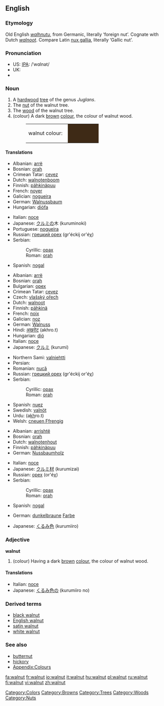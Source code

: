 {{wikipedia}}
==English==

===Etymology===
Old English ''[[walhnutu]]'', from Germanic, literally ‘foreign nut’.  Cognate with Dutch ''[[walnoot]]''.  Compare Latin [[nux gallia]], literally ‘Gallic nut’.

===Pronunciation===
*US: [[IPA]]: /ˈwɑlnət/
*UK: {{IPA|/ˈwɔ:lnʌt/}}
*{{audio|en-us-walnut.ogg|Audio (US)}}

===Noun===
{{en-noun}}

# A [[hardwood]] [[tree]] of the genus ''Juglans''.
# The [[nut]] of the walnut tree.
# The [[wood]] of the walnut tree.
# (colour) A dark [[brown]] [[colour]], the colour of walnut wood.
#:<table><tr><td>walnut colour: &nbsp;</td><td bgcolor="#3E2A16" width="80">&nbsp; </td></tr></table>

====Translations====
{{trans-top|tree}}
*Albanian: [[arrë]]
*Bosnian: [[orah#Bosnian|orah]] {{m}}
*Crimean Tatar: [[cevez]]
*Dutch: [[walnotenboom]] {{m}}
*Finnish: [[pähkinäpuu]]
*French: [[noyer]] {{m}}
*Galician: [[nogueira]] {{f}}
*German: [[Walnussbaum]] {{m}}
*Hungarian: [[diófa]]
{{trans-mid}}
*Italian: [[noce]] {{m}}
*Japanese: [[クルミ]]の木 (kuruminoki)
*Portuguese: [[nogueira]] {{f}}
*Russian: [[грецкий орех]] (gr'éckij or'éχ) {{m}}
*Serbian:
*:Cyrillic: [[орах#Serbian|орах]] {{m}}
*:Roman: [[orah#Serbian|orah]] {{m}}
*Spanish: [[nogal]] {{m}}
{{trans-bottom}}

{{trans-top|nut}}
*Albanian: [[arrë]]
*Bosnian: [[orah#Bosnian|orah]] {{m}}
*Bulgarian: [[орех]] {{m}}
*Crimean Tatar: [[cevez]]
*Czech: [[vlašský ořech]] {{m}}
*Dutch: [[walnoot]] {{m}}
*Finnish: [[pähkinä]]
*French: [[noix]] {{f}}
*Galician: [[noz]] {{f}}
*German: [[Walnuss]] {{f}}
*Hindi: [[अखरोट]] (akhro.t) {{m}}
*Hungarian: [[dió]]
*Italian: [[noce]] {{f}}
*Japanese: [[クルミ]] (kurumi)
{{trans-mid}}
*Northern Sami: [[valniehtti]]
*Persian: {{FAchar|[[گردو]]}}
*Romanian: [[nucă]] {{f}}
*Russian: [[грецкий орех]] (gr'éckij or'éχ) {{m}}
*Serbian:
*:Cyrillic: [[орах#Serbian|орах]] {{m}}
*:Roman: [[orah#Serbian|orah]] {{m}}
*Spanish: [[nuez]] {{f}}
*Swedish: [[valnöt]] {{c}}
*Urdu: {{URchar|[[اخروٹ]]}} (a<u>kh</u>ro.t) {{m}}
*Welsh: [[cneuen Ffrengig]] {{f}}
{{trans-bottom}}

{{trans-top|wood}}
*Albanian: [[arrishtë]]
*Bosnian: [[orah#Bosnian|orah]] {{m}}
*Dutch: [[walnotenhout]] {{n}}
*Finnish: [[pähkinäpuu]]
*German: [[Nussbaumholz]] {{n}}
{{trans-mid}}
*Italian: [[noce]] {{m}}
*Japanese: [[クルミ]][[材]] (kurumizai)
*Russian: [[орех]] (or'éχ) {{m}}
*Serbian:
*:Cyrillic: [[орах#Serbian|орах]] {{m}}
*:Roman: [[orah#Serbian|orah]] {{m}}
*Spanish: [[nogal]] {{m}}
{{trans-bottom}}

{{trans-top|colour}}
*German: [[dunkelbraun]]e [[Farbe]] {{f}}
{{trans-mid}}
*Japanese: [[くるみ]][[色]] (kurumiiro)
{{trans-bottom}}

===Adjective===
'''walnut'''

# (colour) Having a dark [[brown]] [[colour]], the colour of walnut wood.

====Translations====
{{trans-top|colour}}
*Italian: [[noce]]
*Japanese: [[くるみ]][[色]]の (kurumiiro no)
{{trans-mid}}
{{trans-bottom}}

===Derived terms===
*[[black walnut]]
*[[English walnut]]
*[[satin walnut]]
*[[white walnut]]

===See also===
*[[butternut]]
*[[hickory]]
*[[Wiktionary_Appendix:Colours|Appendix:Colours]]

[[Category:Colors]]
[[Category:Browns]]
[[Category:Trees]]
[[Category:Woods]]
[[Category:Nuts]]

[[fa:walnut]]
[[fr:walnut]]
[[io:walnut]]
[[it:walnut]]
[[hu:walnut]]
[[pl:walnut]]
[[ru:walnut]]
[[fi:walnut]]
[[vi:walnut]]
[[zh:walnut]]